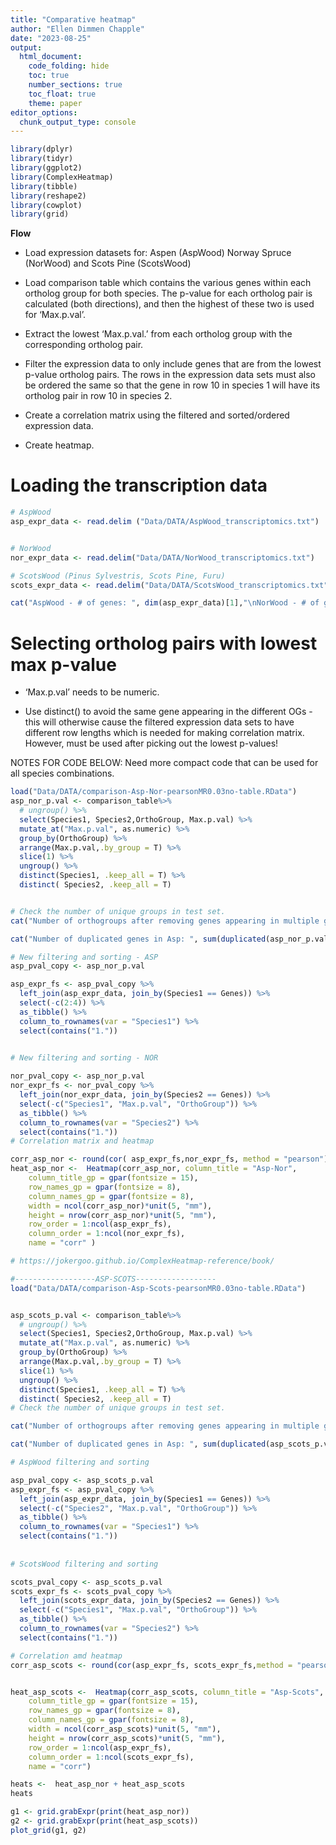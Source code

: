 ```yaml
---
title: "Comparative heatmap"
author: "Ellen Dimmen Chapple"
date: "2023-08-25"
output: 
  html_document:
    code_folding: hide
    toc: true
    number_sections: true
    toc_float: true
    theme: paper
editor_options:
  chunk_output_type: console
---
```



```r
library(dplyr)
library(tidyr)
library(ggplot2)
library(ComplexHeatmap)
library(tibble)
library(reshape2)
library(cowplot)
library(grid)

```


**Flow**


- Load expression datasets for: Aspen (AspWood) Norway Spruce (NorWood) and Scots Pine (ScotsWood)

- Load comparison table which contains the various genes within each ortholog group for both species. The p-value for each    ortholog pair is calculated (both directions), and then the highest of these two is used for 'Max.p.val'.

- Extract the lowest 'Max.p.val.' from each ortholog group with the corresponding ortholog pair.

- Filter the expression data to only include genes that are from the lowest p-value ortholog pairs. The rows in the           expression data sets must also be ordered the same so that the gene in row 10 in species 1 will have its ortholog pair in   row 10 in species 2.
  
- Create a correlation matrix using the filtered and sorted/ordered expression data.

- Create heatmap.



# Loading the transcription data



```r
# AspWood
asp_expr_data <- read.delim ("Data/DATA/AspWood_transcriptomics.txt")


# NorWood
nor_expr_data <- read.delim("Data/DATA/NorWood_transcriptomics.txt")

# ScotsWood (Pinus Sylvestris, Scots Pine, Furu)
scots_expr_data <- read.delim("Data/DATA/ScotsWood_transcriptomics.txt")

cat("AspWood - # of genes: ", dim(asp_expr_data)[1],"\nNorWood - # of genes: ", dim(nor_expr_data)[1], "\nScotsWood - # of genes: ", dim(scots_expr_data)[1])
```



# Selecting ortholog pairs with lowest max p-value

- 'Max.p.val' needs to be numeric.

- Use distinct() to avoid the same gene appearing in the different OGs - this will otherwise cause the filtered expression data sets to have different row lengths which is needed for making correlation matrix. However, must be used after picking out the lowest p-values!

NOTES FOR CODE BELOW: Need more compact code that can be used for all species combinations.


```r



load("Data/DATA/comparison-Asp-Nor-pearsonMR0.03no-table.RData")
asp_nor_p.val <- comparison_table%>%
  # ungroup() %>% 
  select(Species1, Species2,OrthoGroup, Max.p.val) %>%
  mutate_at("Max.p.val", as.numeric) %>% 
  group_by(OrthoGroup) %>% 
  arrange(Max.p.val,.by_group = T) %>% 
  slice(1) %>% 
  ungroup() %>% 
  distinct(Species1, .keep_all = T) %>% 
  distinct( Species2, .keep_all = T)


# Check the number of unique groups in test set.
cat("Number of orthogroups after removing genes appearing in multiple groups: ", length(unique(asp_nor_p.val$OrthoGroup)) )

cat("Number of duplicated genes in Asp: ", sum(duplicated(asp_nor_p.val$Species1)), "\nNumber of duplicated genes in Nor: ",sum(duplicated(asp_nor_p.val$Species2)))

# New filtering and sorting - ASP
asp_pval_copy <- asp_nor_p.val

asp_expr_fs <- asp_pval_copy %>% 
  left_join(asp_expr_data, join_by(Species1 == Genes)) %>% 
  select(-c(2:4)) %>% 
  as_tibble() %>% 
  column_to_rownames(var = "Species1") %>% 
  select(contains("1."))
  

# New filtering and sorting - NOR

nor_pval_copy <- asp_nor_p.val
nor_expr_fs <- nor_pval_copy %>% 
  left_join(nor_expr_data, join_by(Species2 == Genes)) %>% 
  select(-c("Species1", "Max.p.val", "OrthoGroup")) %>% 
  as_tibble() %>% 
  column_to_rownames(var = "Species2") %>% 
  select(contains("1."))
# Correlation matrix and heatmap

corr_asp_nor <- round(cor( asp_expr_fs,nor_expr_fs, method = "pearson"), 4)
heat_asp_nor <-  Heatmap(corr_asp_nor, column_title = "Asp-Nor",
    column_title_gp = gpar(fontsize = 15),
    row_names_gp = gpar(fontsize = 8),
    column_names_gp = gpar(fontsize = 8),
    width = ncol(corr_asp_nor)*unit(5, "mm"), 
    height = nrow(corr_asp_nor)*unit(5, "mm"),
    row_order = 1:ncol(asp_expr_fs),
    column_order = 1:ncol(nor_expr_fs),
    name = "corr" ) 

# https://jokergoo.github.io/ComplexHeatmap-reference/book/

```



```r


#------------------ASP-SCOTS------------------
load("Data/DATA/comparison-Asp-Scots-pearsonMR0.03no-table.RData")


asp_scots_p.val <- comparison_table%>%
  # ungroup() %>% 
  select(Species1, Species2,OrthoGroup, Max.p.val) %>%
  mutate_at("Max.p.val", as.numeric) %>% 
  group_by(OrthoGroup) %>% 
  arrange(Max.p.val,.by_group = T) %>% 
  slice(1) %>% 
  ungroup() %>% 
  distinct(Species1, .keep_all = T) %>% 
  distinct( Species2, .keep_all = T)
# Check the number of unique groups in test set.

cat("Number of orthogroups after removing genes appearing in multiple groups: ", length(unique(asp_scots_p.val$OrthoGroup)) )

cat("Number of duplicated genes in Asp: ", sum(duplicated(asp_scots_p.val$Species1)), "\nNumber of duplicated genes in Scots: ",sum(duplicated(asp_scots_p.val$Species2)))

# AspWood filtering and sorting

asp_pval_copy <- asp_scots_p.val
asp_expr_fs <- asp_pval_copy %>% 
  left_join(asp_expr_data, join_by(Species1 == Genes)) %>% 
  select(-c("Species2", "Max.p.val", "OrthoGroup")) %>% 
  as_tibble() %>% 
  column_to_rownames(var = "Species1") %>% 
  select(contains("1."))
  
  
# ScotsWood filtering and sorting

scots_pval_copy <- asp_scots_p.val
scots_expr_fs <- scots_pval_copy %>% 
  left_join(scots_expr_data, join_by(Species2 == Genes)) %>% 
  select(-c("Species1", "Max.p.val", "OrthoGroup")) %>% 
  as_tibble() %>% 
  column_to_rownames(var = "Species2") %>% 
  select(contains("1."))

# Correlation amd heatmap
corr_asp_scots <- round(cor(asp_expr_fs, scots_expr_fs,method = "pearson"), 4)


heat_asp_scots <-  Heatmap(corr_asp_scots, column_title = "Asp-Scots",
    column_title_gp = gpar(fontsize = 15),
    row_names_gp = gpar(fontsize = 8),
    column_names_gp = gpar(fontsize = 8),
    width = ncol(corr_asp_scots)*unit(5, "mm"), 
    height = nrow(corr_asp_scots)*unit(5, "mm"),
    row_order = 1:ncol(asp_expr_fs),
    column_order = 1:ncol(scots_expr_fs),
    name = "corr") 

```



```r

heats <-  heat_asp_nor + heat_asp_scots
heats


```



```r

g1 <- grid.grabExpr(print(heat_asp_nor))
g2 <- grid.grabExpr(print(heat_asp_scots))
plot_grid(g1, g2)


```













